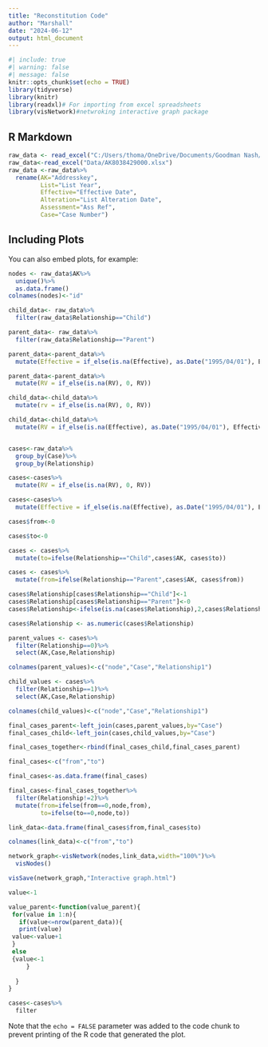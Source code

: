 ```yaml
---
title: "Reconstitution Code"
author: "Marshall"
date: "2024-06-12"
output: html_document
---
```


```r
#| include: true
#| warning: false
#| message: false
knitr::opts_chunk$set(echo = TRUE)
library(tidyverse)
library(knitr)
library(readxl)# For importing from excel spreadsheets
library(visNetwork)#netwroking interactive graph package


```

## R Markdown


```r
raw_data <- read_excel("C:/Users/thoma/OneDrive/Documents/Goodman Nash/Business-Rates/Data/AK8038429000.xlsx")
raw_data<-read_excel("Data/AK8038429000.xlsx")
raw_data <-raw_data%>%
  rename(AK="Addresskey",
         List="List Year",
         Effective="Effective Date",
         Alteration="List Alteration Date",
         Assessment="Ass Ref",
         Case="Case Number")

```

## Including Plots

You can also embed plots, for example:

```r

nodes <- raw_data$AK%>%
  unique()%>%
  as.data.frame()
colnames(nodes)<-"id"

child_data<- raw_data%>%
  filter(raw_data$Relationship=="Child")

parent_data<- raw_data%>%
  filter(raw_data$Relationship=="Parent")

parent_data<-parent_data%>%
  mutate(Effective = if_else(is.na(Effective), as.Date("1995/04/01"), Effective))

parent_data<-parent_data%>%
  mutate(RV = if_else(is.na(RV), 0, RV))

child_data<-child_data%>%
  mutate(rv = if_else(is.na(RV), 0, RV))

child_data<-child_data%>%
  mutate(RV = if_else(is.na(Effective), as.Date("1995/04/01"), Effective))


cases<-raw_data%>%
  group_by(Case)%>%
  group_by(Relationship)

cases<-cases%>%
  mutate(RV = if_else(is.na(RV), 0, RV))

cases<-cases%>%
  mutate(Effective = if_else(is.na(Effective), as.Date("1995/04/01"), Effective))

cases$from<-0

cases$to<-0

cases <- cases%>%
  mutate(to=ifelse(Relationship=="Child",cases$AK, cases$to))

cases <- cases%>%
  mutate(from=ifelse(Relationship=="Parent",cases$AK, cases$from))

cases$Relationship[cases$Relationship=="Child"]<-1
cases$Relationship[cases$Relationship=="Parent"]<-0
cases$Relationship<-ifelse(is.na(cases$Relationship),2,cases$Relationship)

cases$Relationship <- as.numeric(cases$Relationship)

parent_values <- cases%>%
  filter(Relationship==0)%>%
  select(AK,Case,Relationship)

colnames(parent_values)<-c("node","Case","Relationship1")

child_values <- cases%>%
  filter(Relationship==1)%>%
  select(AK,Case,Relationship)

colnames(child_values)<-c("node","Case","Relationship1")

final_cases_parent<-left_join(cases,parent_values,by="Case")
final_cases_child<-left_join(cases,child_values,by="Case")

final_cases_together<-rbind(final_cases_child,final_cases_parent)

final_cases<-c("from","to")

final_cases<-as.data.frame(final_cases)

final_cases<-final_cases_together%>%
  filter(Relationship!=2)%>%
  mutate(from=ifelse(from==0,node,from),
         to=ifelse(to==0,node,to))

link_data<-data.frame(final_cases$from,final_cases$to)

colnames(link_data)<-c("from","to")

network_graph<-visNetwork(nodes,link_data,width="100%")%>%
  visNodes()

visSave(network_graph,"Interactive graph.html")

value<-1

value_parent<-function(value_parent){
 for(value in 1:n){
   if(value<=nrow(parent_data)){
   print(value)
 value<-value+1
 }
 else
 {value<-1
     }
   
  }
}

cases<-cases%>%
  filter

```

Note that the `echo = FALSE` parameter was added to the code chunk to prevent printing of the R code that generated the plot.
